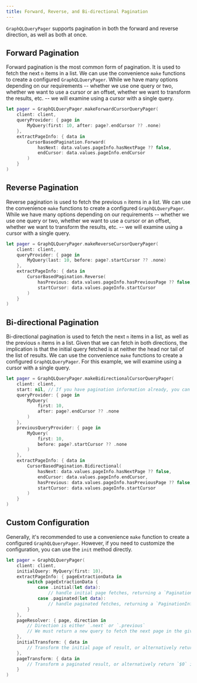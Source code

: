 ```yaml
---
title: Forward, Reverse, and Bi-directional Pagination
---
```


`GraphQLQueryPager` supports pagination in both the forward and reverse direction, as well as both at once. 

## Forward Pagination

Forward pagination is the most common form of pagination. It is used to fetch the next `n` items in a list. We can use the convenience `make` functions to create a configured `GraphQLQueryPager`. While we have many options depending on our requirements -- whether we use one query or two, whether we want to use a cursor or an offset, whether we want to transform the results, etc. -- we will examine using a cursor with a single query.

```swift
let pager = GraphQLQueryPager.makeForwardCursorQueryPager(
    client: client,
    queryProvider: { page in
        MyQuery(first: 10, after: page?.endCursor ?? .none)
    },
    extractPageInfo: { data in
        CursorBasedPagination.Forward(
            hasNext: data.values.pageInfo.hasNextPage ?? false,
            endCursor: data.values.pageInfo.endCursor
        )
    }
)
```

## Reverse Pagination

Reverse pagination is used to fetch the previous `n` items in a list. We can use the convenience `make` functions to create a configured `GraphQLQueryPager`. While we have many options depending on our requirements -- whether we use one query or two, whether we want to use a cursor or an offset, whether we want to transform the results, etc. -- we will examine using a cursor with a single query.

```swift
let pager = GraphQLQueryPager.makeReverseCursorQueryPager(
    client: client,
    queryProvider: { page in
        MyQuery(last: 10, before: page?.startCursor ?? .none)
    },
    extractPageInfo: { data in
        CursorBasedPagination.Reverse(
            hasPrevious: data.values.pageInfo.hasPreviousPage ?? false,
            startCursor: data.values.pageInfo.startCursor
        )
    }
)
```

## Bi-directional Pagination

Bi-directional pagination is used to fetch the next `n` items in a list, as well as the previous `n` items in a list. Given that we can fetch in both directions, the implication is that the initial query fetched is at neither the head nor tail of the list of results. We can use the convenience `make` functions to create a configured `GraphQLQueryPager`. For this example, we will examine using a cursor with a single query.

```swift
let pager = GraphQLQueryPager.makeBidirectionalCursorQueryPager(
    client: client,
    start: nil, // If you have pagination information already, you can supply it for the initial page here. Otherwise, it will use the `nil` case of the `queryProvider`
    queryProvider: { page in
        MyQuery(
            first: 10, 
            after: page?.endCursor ?? .none
        )
    },
    previousQueryProvider: { page in 
        MyQuery(
            first: 10, 
            before: page?.startCursor ?? .none
        )
    },
    extractPageInfo: { data in
        CursorBasedPagination.Bidirectional(
            hasNext: data.values.pageInfo.hasNextPage ?? false,
            endCursor: data.values.pageInfo.endCursor,
            hasPrevious: data.values.pageInfo.hasPreviousPage ?? false,
            startCursor: data.values.pageInfo.startCursor
        )
    }
)
```

## Custom Configuration

Generally, it's recommended to use a convenience `make` function to create a configured `GraphQLQueryPager`. However, if you need to customize the configuration, you can use the `init` method directly. 

```swift
let pager = GraphQLQueryPager(
    client: client,
    initialQuery: MyQuery(first: 10),
    extractPageInfo: { pageExtractionData in 
        switch pageExtractionData {
            case .initial(let data):
                // handle initial page fetches, returning a `PaginationInfo` of some type -- such as CursorBasedPagination.Forward. 
            case .paginated(let data):
                // handle paginated fetches, returning a `PaginationInfo` of some type -- such as CursorBasedPagination.Forward. 
        }
    },
    pageResolver: { page, direction in
        // Direction is either `.next` or `.previous`
        // We must return a new query to fetch the next page in the given direction, or alternatively return `nil` if a given direction is invalid. 
    },
    initialTransform: { data in 
        // Transform the initial page of result, or alternatively return `$0` if no transformation is needed.
    },
    pageTransform: { data in
        // Transform a paginated result, or alternatively return `$0` if no transformation is needed.
    }
)
```
